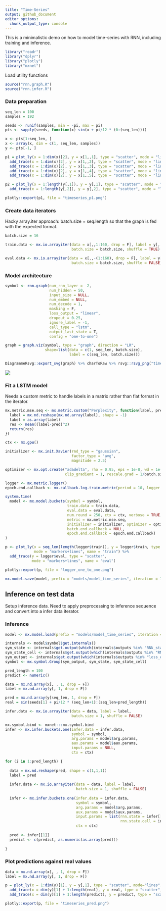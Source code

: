 ```yaml
---
title: "Time-Series"
output: github_document
editor_options: 
  chunk_output_type: console
---
```


This is a minimalistic demo on how to model time-series with RNN, including training and inference. 

```r
library("readr")
library("dplyr")
library("plotly")
library("mxnet")
```

Load utility functions

```r
source("rnn.graph.R")
source("rnn.infer.R")
```

### Data preparation

```r
seq_len = 100
samples = 192

seeds <- runif(samples, min = -pi, max = pi)
pts <- sapply(seeds, function(x) sin(x + pi/12 * (0:(seq_len))))

x <- pts[1:seq_len, ]
x <- array(x, dim = c(1, seq_len, samples))
y <- pts[-1, ]

p1 = plot_ly(x = 1:dim(x)[2], y = x[1,,1], type = "scatter", mode = "lines") %>% 
  add_trace(x = 1:dim(x)[2], y = x[1,,2], type = "scatter", mode = "lines") %>% 
  add_trace(x = 1:dim(x)[2], y = x[1,,3], type = "scatter", mode = "lines") %>% 
  add_trace(x = 1:dim(x)[2], y = x[1,,4], type = "scatter", mode = "lines") %>% 
  add_trace(x = 1:dim(x)[2], y = x[1,,5], type = "scatter", mode = "lines")

p2 = plot_ly(x = 1:length(y[,1]), y = y[,1], type = "scatter", mode = "lines") %>%
  add_trace(x = 1:length(y[,2]), y = y[,2], type = "scatter", mode = "lines")

plotly::export(p1, file = "timeseries_p1.png")
```

### Create data iterators

Hacky array.iter approach: batch.size = seq.length so that the graph is fed with the expected format. 

```r
batch.size = 16

train.data <- mx.io.arrayiter(data = x[,,1:160, drop = F], label = y[, 1:160], 
                              batch.size = batch.size, shuffle = TRUE)

eval.data <- mx.io.arrayiter(data = x[,,-(1:160), drop = F], label = y[, -(1:160)], 
                              batch.size = batch.size, shuffle = FALSE)
```


### Model architecture

```r
symbol <- rnn.graph(num_rnn_layer =  2, 
                    num_hidden = 50,
                    input_size = NULL,
                    num_embed = NULL, 
                    num_decode = 1,
                    masking = F, 
                    loss_output = "linear",
                    dropout = 0.25, 
                    ignore_label = -1,
                    cell_type = "lstm",
                    output_last_state = T,
                    config = "one-to-one")

graph = graph.viz(symbol, type = "graph", direction = "LR", 
                  shape=list(data = c(1, seq_len, batch.size), 
                             label = c(seq_len, batch.size)))
```

```r
DiagrammeRsvg::export_svg(graph) %>% charToRaw %>% rsvg::rsvg_png("time_graph.png")
```

![](time_graph.png)

### Fit a LSTM model

Needs a custom metric to handle labels in a matrix rather than flat format in the iterator. 

```r
mx.metric.mse.seq <- mx.metric.custom("Perplexity", function(label, pred) {
  label = mx.nd.reshape(mx.nd.array(label), shape = -1)
  label = as.array(label)
  res <- mean((label-pred)^2)
  return(res)
})
```


```r
ctx <- mx.gpu()

initializer <- mx.init.Xavier(rnd_type = "gaussian", 
                              factor_type = "avg", 
                              magnitude = 2.5)

optimizer <- mx.opt.create("adadelta", rho = 0.95, eps = 1e-8, wd = 1e-8,
                           clip_gradient = 1, rescale.grad = 1/batch.size)

logger <- mx.metric.logger()
epoch.end.callback <- mx.callback.log.train.metric(period = 10, logger = logger)

system.time(
  model <- mx.model.buckets(symbol = symbol,
                            train.data = train.data, 
                            eval.data = eval.data, 
                            num.round = 250, ctx = ctx, verbose = TRUE,
                            metric = mx.metric.mse.seq, 
                            initializer = initializer, optimizer = optimizer, 
                            batch.end.callback = NULL, 
                            epoch.end.callback = epoch.end.callback)
)

p <- plot_ly(x = seq_len(length(logger$train)), y = logger$train, type = "scatter", 
             mode = "markers+lines", name = "train") %>% 
  add_trace(y = logger$eval, type = "scatter", 
            mode = "markers+lines", name = "eval")

plotly::export(p, file = "logger_one_to_one.png")

mx.model.save(model, prefix = "models/model_time_series", iteration = 1)
```


## Inference on test data

Setup inference data. Need to apply preprocessing to inference sequence and convert into a infer data iterator. 

### Inference

```r
model <- mx.model.load(prefix = "models/model_time_series", iteration = 1)

internals <- model$symbol$get.internals()
sym_state <- internals$get.output(which(internals$outputs %in% "RNN_state"))
sym_state_cell <- internals$get.output(which(internals$outputs %in% "RNN_state_cell"))
sym_output <- internals$get.output(which(internals$outputs %in% "loss_output"))
symbol <- mx.symbol.Group(sym_output, sym_state, sym_state_cell)

pred_length = 100
predict <- numeric()

data = mx.nd.array(x[, , 1, drop = F])
label = mx.nd.array(y[, 1, drop = F])

pred = mx.nd.array(y[seq_len, 1, drop = F])
real = sin(seeds[1] + pi/12 * (seq_len+1):(seq_len+pred_length))

infer.data <- mx.io.arrayiter(data = data, label = label, 
                              batch.size = 1, shuffle = FALSE)

mx.symbol.bind <- mxnet:::mx.symbol.bind
infer <- mx.infer.buckets.one(infer.data = infer.data, 
                              symbol = symbol,
                              arg.params = model$arg.params, 
                              aux.params = model$aux.params, 
                              input.params = NULL,
                              ctx = ctx)

for (i in 1:pred_length) {
  
  data = mx.nd.reshape(pred, shape = c(1,1,1))
  label = pred
  
  infer.data <- mx.io.arrayiter(data = data, label = label,  
                                batch.size = 1, shuffle = FALSE)
  
  infer <- mx.infer.buckets.one(infer.data = infer.data, 
                                symbol = symbol,
                                arg.params = model$arg.params,
                                aux.params = model$aux.params,
                                input.params = list(rnn.state = infer[[2]], 
                                                    rnn.state.cell = infer[[3]]), 
                                ctx = ctx)
  
  pred <- infer[[1]]
  predict <- c(predict, as.numeric(as.array(pred)))
  
}

```

### Plot predictions against real values

```r
data = mx.nd.array(x[, , 1, drop = F])
label = mx.nd.array(y[, 1, drop = F])

p = plot_ly(x = 1:dim(y)[1], y = y[,1], type = "scatter", mode="lines", name = "hist") %>% 
  add_trace(x = dim(y)[1] + 1:length(real), y = real, type = "scatter", mode="lines", name = "real") %>% 
  add_trace(x = dim(y)[1] + 1:length(predict), y = predict, type = "scatter", mode="lines", name = "pred")

plotly::export(p, file = "timeseries_pred.png")
```

